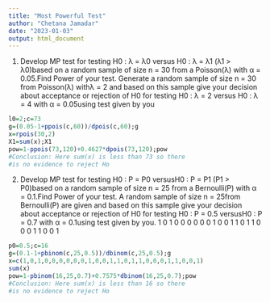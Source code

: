 ---
title: "Most Powerful Test"
author: "Chetana Jamadar"
date: "2023-01-03"
output: html_document
---
1. Develop MP test for testing H0 : λ = λ0 versus H0 : λ = λ1 (λ1 > λ0)based on a random sample of
size n = 30 from a Poisson(λ) with α = 0.05.Find Power of your test. Generate a random sample of
size n = 30 from Poisson(λ) withλ = 2 and based on this sample give your decision about acceptance or rejection of H0 for testing H0 : λ = 2 versus H0 : λ = 4 with α = 0.05using test given by you
```{r}
l0=2;c=73
g=(0.05-1+ppois(c,60))/dpois(c,60);g
x=rpois(30,2)
X1=sum(x);X1
pow=1-ppois(73,120)+0.4627*dpois(73,120);pow
#Conclusion: Here sum(x) is less than 73 so there
#is no evidence to reject Ho
```
2. Develop MP test for testing H0 : P = P0 versusH0 : P = P1 (P1 > P0)based on a random sample of
size n = 25 from a Bernoulli(P) with α = 0.1.Find Power of your test. A random sample of size
n = 25from Bernoulli(P) are given and based on this sample give your decision about acceptance
or rejection of H0 for testing H0 : P = 0.5 versusH0 : P = 0.7 with α = 0.1using test given by you. 1 0
1 0 0 0 0 0 0 1 0 0 1 1 0 1 1 0 0 0 1 1 0 0 1
```{r}
p0=0.5;c=16
g=(0.1-1+pbinom(c,25,0.5))/dbinom(c,25,0.5);g
x=c(1,0,1,0,0,0,0,0,0,1,0,0,1,1,0,1,1,0,0,0,1,1,0,0,1)
sum(x)
pow=1-pbinom(16,25,0.7)+0.7575*dbinom(16,25,0.7);pow
#Conclusion: Here sum(x) is less than 16 so there
#is no evidence to reject Ho

```
